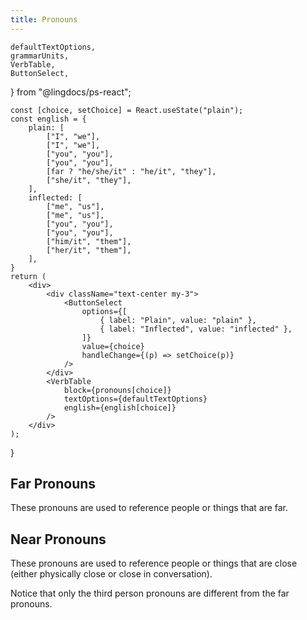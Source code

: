 ```yaml
---
title: Pronouns
---
```


<!-- 

Copyright (c) 2021 lingdocs.com 

The content of the chapters/book is licensed by a
Attribution-ShareAlike 4.0 International License (CC BY-SA 4.0)
https://creativecommons.org/licenses/by-sa/4.0/
https://creativecommons.org/licenses/by-sa/4.0/legalcode
    
-->


    defaultTextOptions,
    grammarUnits,
    VerbTable,
    ButtonSelect,
} from "@lingdocs/ps-react";

    const [choice, setChoice] = React.useState("plain");
    const english = {
        plain: [
            ["I", "we"],
            ["I", "we"],
            ["you", "you"], 
            ["you", "you"],
            [far ? "he/she/it" : "he/it", "they"], 
            ["she/it", "they"], 
        ],
        inflected: [
            ["me", "us"],
            ["me", "us"],
            ["you", "you"], 
            ["you", "you"],
            ["him/it", "them"], 
            ["her/it", "them"], 
        ],
    }
    return (
        <div>
            <div className="text-center my-3">
                <ButtonSelect
                    options={[
                        { label: "Plain", value: "plain" },
                        { label: "Inflected", value: "inflected" },
                    ]}
                    value={choice}
                    handleChange={(p) => setChoice(p)}
                />
            </div>
            <VerbTable
                block={pronouns[choice]}
                textOptions={defaultTextOptions}
                english={english[choice]}
            />
        </div>
    );
}

## Far Pronouns

These pronouns are used to reference people or things that are far.

<PronounInflectionChoice pronouns={grammarUnits.pronouns.far} far />

## Near Pronouns

These pronouns are used to reference people or things that are close (either physically close or close in conversation).

Notice that only the third person pronouns are different from the far pronouns.

<PronounInflectionChoice pronouns={grammarUnits.pronouns.near} />
